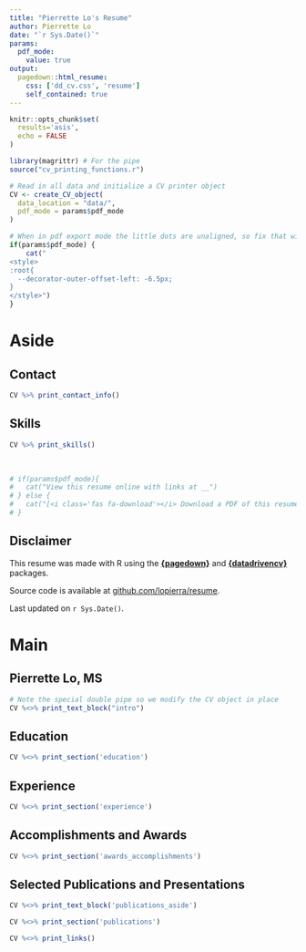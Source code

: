 ```yaml
---
title: "Pierrette Lo's Resume"
author: Pierrette Lo
date: "`r Sys.Date()`"
params:
  pdf_mode:
    value: true
output:
  pagedown::html_resume:
    css: ['dd_cv.css', 'resume']
    self_contained: true
---
```


```r
knitr::opts_chunk$set(
  results='asis', 
  echo = FALSE
)

library(magrittr) # For the pipe
source("cv_printing_functions.r")

# Read in all data and initialize a CV printer object
CV <- create_CV_object(
  data_location = "data/",  
  pdf_mode = params$pdf_mode
)

```


```r
# When in pdf export mode the little dots are unaligned, so fix that with some conditional CSS.
if(params$pdf_mode) {
    cat("
<style>
:root{
  --decorator-outer-offset-left: -6.5px;
}
</style>")
}
```



Aside
================================================================================

Contact {#contact}
--------------------------------------------------------------------------------

```r
CV %>% print_contact_info()
```


Skills {#skills}
--------------------------------------------------------------------------------

```r
CV %>% print_skills()
```

<br>

```r
# if(params$pdf_mode){
#   cat("View this resume online with links at __")
# } else {
#   cat("[<i class='fas fa-download'></i> Download a PDF of this resume](https://github.com/lopierra/resume/raw/master/lo_resume.pdf)")
# }
```

Disclaimer {#disclaimer}
--------------------------------------------------------------------------------

This resume was made with R using the [**{pagedown}**](https://github.com/rstudio/pagedown) and [**{datadrivencv}**](https://github.com/nstrayer/datadrivencv) packages. 

Source code is available at [github.com/lopierra/resume](github.com/lopierra/resume).

Last updated on `r Sys.Date()`.



Main
================================================================================

Pierrette Lo, MS {#title}
--------------------------------------------------------------------------------

```r
# Note the special double pipe so we modify the CV object in place
CV %<>% print_text_block("intro") 
```


Education {data-icon=graduation-cap data-concise=true}
--------------------------------------------------------------------------------

```r
CV %<>% print_section('education')
```


Experience {data-icon=laptop}
--------------------------------------------------------------------------------

```r
CV %<>% print_section('experience')
```


Accomplishments and Awards {data-icon=award}
--------------------------------------------------------------------------------

```r
CV %<>% print_section('awards_accomplishments')
```


Selected Publications and Presentations {data-icon=book}
--------------------------------------------------------------------------------

::: aside
```r
CV %<>% print_text_block('publications_aside')
```
:::

```r
CV %<>% print_section('publications')
```



```r
CV %<>% print_links()
```
